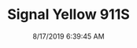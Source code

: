 ---
width: 2000
height: 1333
title: Signal Yellow 911S
description: Signal Yellow 911S Targa headlights
date: 8/17/2019 6:39:45 AM
cameraMake: Sony
cameraModel: ILCE-7M3
lens: 50mm F1.4 DG HSM | Art 018
settingsfStop: f/1.4
settingsISO: ISO 500
settingsShutter: 1/2000
settingsFocalLength: 50 mm
---
